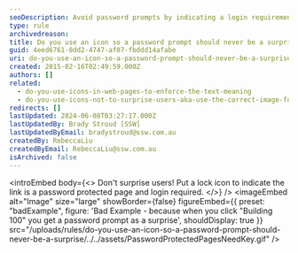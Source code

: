```yaml
---
seoDescription: Avoid password prompts by indicating a login requirement with a lock icon, ensuring users are prepared for secure access.
type: rule
archivedreason:
title: Do you use an icon so a password prompt should never be a surprise?
guid: 4eed6761-8dd2-4747-af07-fbddd14afabe
uri: do-you-use-an-icon-so-a-password-prompt-should-never-be-a-surprise
created: 2015-02-16T02:49:59.000Z
authors: []
related:
  - do-you-use-icons-in-web-pages-to-enforce-the-text-meaning
  - do-you-use-icons-not-to-surprise-users-aka-use-the-correct-image-for-files
redirects: []
lastUpdated: 2024-06-08T03:27:17.000Z
lastUpdatedBy: Brady Stroud [SSW]
lastUpdatedByEmail: bradystroud@ssw.com.au
createdBy: RebeccaLiu
createdByEmail: RebeccaLiu@ssw.com.au
isArchived: false
---
```


<introEmbed
  body={<>
Don't surprise users! Put a lock icon to indicate the link is a password protected page and login required.
  </>}
/>
<imageEmbed
  alt="Image"
  size="large"
  showBorder={false}
  figureEmbed={{
    preset: "badExample",
    figure: 'Bad Example - because when you click "Building 100" you get a password prompt as a surprise',
    shouldDisplay: true
  }}
  src="/uploads/rules/do-you-use-an-icon-so-a-password-prompt-should-never-be-a-surprise/../../assets/PasswordProtectedPagesNeedKey.gif"
/>
